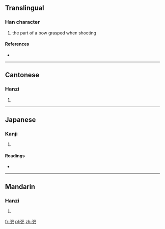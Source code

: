 ==Translingual==

===Han character===
{{Han char|rn=57|rad=弓|as=04|sn=7|four=1721<sub>7</sub>|canj=弓日山 (NAU), X弓日山 (XNAU)}}

# the part of a bow grasped when shooting

====References====
* {{Han ref|kx=0357.140|dkj=09734|dj=0673.170|hdz=20992.140|uh=5F1D|ud=24349|bh=CAD3|bd=51923}}

----

==Cantonese==

===Hanzi===
{{yue-hanzi|jyut=|y=ba3}}

# {{defn|Cantonese|sort=弓04}}

----

==Japanese==

===Kanji===
{{ja-kanji|grade=|rs=弓04}}

# {{defn|Japanese|sort=弓04}}

====Readings====
* {{ja-readings|on=[[は]] (ha), [[へ]] (he)|kun=[[ゆずか]] (yuzuka), [[つか]] (tsuka)}}

----

==Mandarin==

===Hanzi===
{{cmn-hanzi|pin=[[bà]] ([[ba4]]), [[tì]] ([[ti4]])|wg=pa<sup>4</sup>, t'i<sup>4</sup>}}

# {{defn|Mandarin|sort=弓04}}

[[fr:弝]]
[[pl:弝]]
[[zh:弝]]